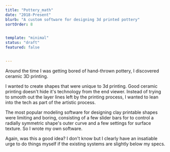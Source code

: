 ```yaml
---
title: "Pottery_math"
date: "2018-Present"
blurb: "A custom software for designing 3d printed pottery"
sortOrder: 8


template: "minimal"
status: "draft"
featured: false


---
```



Around the time I was getting bored of hand-thrown pottery, I discovered ceramic 3D printing.

I wanted to create shapes that were unique to 3d printing. Good ceramic printing doesn't hide it's technology from the end viewer. Instead of trying to smooth out the layer lines left by the printing process, I wanted to lean into the tech as part of the artistic process. 

The most popular modeling software for designing clay printable shapes were limiting and boring, consisting of a few slider bars for to control a radially symmetric shape's outer curve and a few settings for surface texture. So I wrote my own software. 

Again, was this a good idea? I don't know but I clearly have an insatiable urge to do things myself if the existing systems are slightly below my specs.
